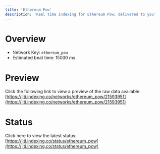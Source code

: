 ```yaml
---
title: 'Ethereum Pow'
description: 'Real time indexing for Ethereum Pow; delivered to you'
---
```


# Overview
- Network Key: `ethereum_pow`
- Estimated beat time: 15000 ms

# Preview
Click the following link to view a preview of the raw data available: [https://jiti.indexing.co/networks/ethereum_pow/21593951](https://jiti.indexing.co/networks/ethereum_pow/21593951)

# Status
Click here to view the latest status: [https://jiti.indexing.co/status/ethereum_pow](https://jiti.indexing.co/status/ethereum_pow)
